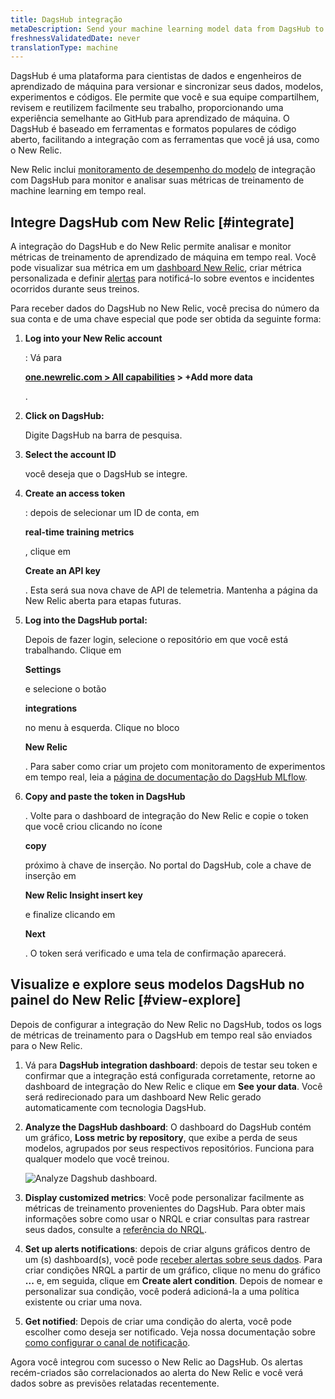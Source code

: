 ```yaml
---
title: DagsHub integração
metaDescription: Send your machine learning model data from DagsHub to New Relic to understand your model's performance.
freshnessValidatedDate: never
translationType: machine
---
```



DagsHub é uma plataforma para cientistas de dados e engenheiros de aprendizado de máquina para versionar e sincronizar seus dados, modelos, experimentos e códigos. Ele permite que você e sua equipe compartilhem, revisem e reutilizem facilmente seu trabalho, proporcionando uma experiência semelhante ao GitHub para aprendizado de máquina. O DagsHub é baseado em ferramentas e formatos populares de código aberto, facilitando a integração com as ferramentas que você já usa, como o New Relic.

New Relic inclui [monitoramento de desempenho do modelo](/docs/alerts-applied-intelligence/mlops/get-started/intro-mlops/) de integração com DagsHub para monitor e analisar suas métricas de treinamento de machine learning em tempo real.

## Integre DagsHub com New Relic [#integrate]

A integração do DagsHub e do New Relic permite analisar e monitor métricas de treinamento de aprendizado de máquina em tempo real. Você pode visualizar sua métrica em um [dashboard New Relic](/docs/query-your-data/explore-query-data/dashboards/introduction-dashboards/), criar métrica personalizada e definir [alertas](/docs/alerts-applied-intelligence/new-relic-alerts/learn-alerts/introduction-alerts/) para notificá-lo sobre eventos e incidentes ocorridos durante seus treinos.

Para receber dados do DagsHub no New Relic, você precisa do número da sua conta e de uma chave especial que pode ser obtida da seguinte forma:

1. <DNT>**Log into your New Relic account**</DNT>

   : Vá para

   <DNT>**[one.newrelic.com > All capabilities](https://one.newrelic.com/all-capabilities) > +Add more data**</DNT>

   .

2. <DNT>**Click on DagsHub:**</DNT>

   Digite DagsHub na barra de pesquisa.

3. <DNT>**Select the account ID**</DNT>

   você deseja que o DagsHub se integre.

4. <DNT>**Create an access token**</DNT>

   : depois de selecionar um ID de conta, em

   <DNT>**real-time training metrics**</DNT>

   , clique em

   <DNT>**Create an API key**</DNT>

   . Esta será sua nova chave de API de telemetria. Mantenha a página da New Relic aberta para etapas futuras.

5. <DNT>**Log into the DagsHub portal:**</DNT>

   Depois de fazer login, selecione o repositório em que você está trabalhando. Clique em

   <DNT>**Settings**</DNT>

   e selecione o botão

   <DNT>**integrations**</DNT>

   no menu à esquerda. Clique no bloco

   <DNT>**New Relic**</DNT>

   . Para saber como criar um projeto com monitoramento de experimentos em tempo real, leia a [página de documentação do DagsHub MLflow](https://dagshub.com/docs/integration_guide/mlflow_tracking/).

6. <DNT>**Copy and paste the token in DagsHub**</DNT>

   . Volte para o dashboard de integração do New Relic e copie o token que você criou clicando no ícone

   <DNT>**copy**</DNT>

   próximo à chave de inserção. No portal do DagsHub, cole a chave de inserção em

   <DNT>**New Relic Insight insert key**</DNT>

   e finalize clicando em

   <DNT>**Next**</DNT>

   . O token será verificado e uma tela de confirmação aparecerá.

<InstallFeedback/>

## Visualize e explore seus modelos DagsHub no painel do New Relic [#view-explore]

Depois de configurar a integração do New Relic no DagsHub, todos os logs de métricas de treinamento para o DagsHub em tempo real são enviados para o New Relic.

1. Vá para <DNT>**DagsHub integration dashboard**</DNT>: depois de testar seu token e confirmar que a integração está configurada corretamente, retorne ao dashboard de integração do New Relic e clique em <DNT>**See your data**</DNT>. Você será redirecionado para um dashboard New Relic gerado automaticamente com tecnologia DagsHub.

2. <DNT>**Analyze the DagsHub dashboard**</DNT>: O dashboard do DagsHub contém um gráfico, <DNT>**Loss metric by repository**</DNT>, que exibe a perda de seus modelos, agrupados por seus respectivos repositórios. Funciona para qualquer modelo que você treinou.

   <img
     title="Analyze Dagshub dashboard"
     alt="Analyze Dagshub dashboard."
     src={modelperformancemonitoringDasgshubDashboard}
   />

3. <DNT>**Display customized metrics**</DNT>: Você pode personalizar facilmente as métricas de treinamento provenientes do DagsHub. Para obter mais informações sobre como usar o NRQL e criar consultas para rastrear seus dados, consulte a [referência do NRQL](/docs/query-your-data/nrql-new-relic-query-language/get-started/nrql-syntax-clauses-functions/).

4. <DNT>**Set up alerts notifications**</DNT>: depois de criar alguns gráficos dentro de um (s) dashboard(s), você pode [receber alertas sobre seus dados](/docs/alerts-applied-intelligence/new-relic-alerts/alert-policies/create-edit-or-find-alert-policy/). Para criar condições NRQL <InlinePopover type="alerts"/>a partir de um gráfico, clique no menu do gráfico <DNT>**...**</DNT> e, em seguida, clique em <DNT>**Create alert condition**</DNT>. Depois de nomear e personalizar sua condição, você poderá adicioná-la a uma política existente ou criar uma nova.

5. <DNT>**Get notified**</DNT>: Depois de criar uma condição do alerta, você pode escolher como deseja ser notificado. Veja nossa documentação sobre [como configurar o canal de notificação](/docs/alerts-applied-intelligence/new-relic-alerts/alert-notifications/notification-channels-control-where-send-alerts/).

Agora você integrou com sucesso o New Relic ao DagsHub. Os alertas recém-criados são correlacionados ao alerta do New Relic e você verá dados sobre as previsões relatadas recentemente.